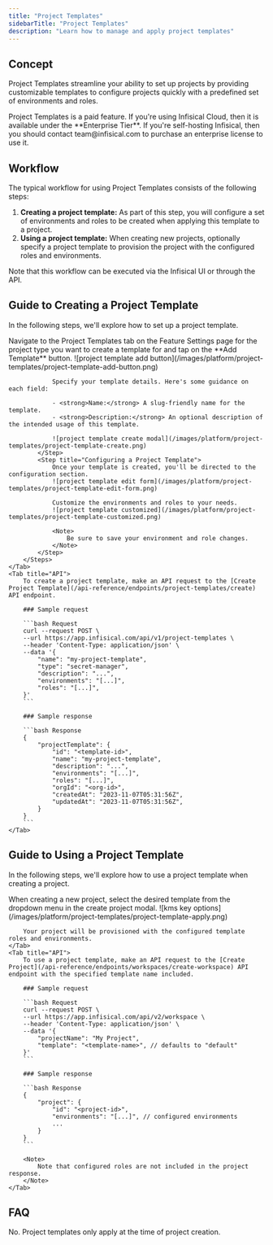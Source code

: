 ```yaml
---
title: "Project Templates"
sidebarTitle: "Project Templates"
description: "Learn how to manage and apply project templates"
---
```


## Concept

Project Templates streamline your ability to set up projects by providing customizable templates to configure projects quickly with a predefined set of environments and roles.

<Note>
    Project Templates is a paid feature.
    If you're using Infisical Cloud, then it is available under the **Enterprise Tier**. If you're self-hosting Infisical,
    then you should contact team@infisical.com to purchase an enterprise license to use it.
</Note>

## Workflow

The typical workflow for using Project Templates consists of the following steps:

1. <strong>Creating a project template:</strong> As part of this step, you will configure a set of environments and roles to be created when applying this template to a project.
2. <strong>Using a project template:</strong> When creating new projects, optionally specify a project template to provision the project with the configured roles and environments.

<Note>
  Note that this workflow can be executed via the Infisical UI or through the API.
</Note>

## Guide to Creating a Project Template

In the following steps, we'll explore how to set up a project template.

<Tabs>
    <Tab title="Infisical UI">
        <Steps>
            <Step title="Creating a Project Template">
                Navigate to the Project Templates tab on the Feature Settings page for the project type you want to create a template for and tap on the **Add Template** button.
                ![project template add button](/images/platform/project-templates/project-template-add-button.png)

                Specify your template details. Here's some guidance on each field:

                - <strong>Name:</strong> A slug-friendly name for the template.
                - <strong>Description:</strong> An optional description of the intended usage of this template.

                ![project template create modal](/images/platform/project-templates/project-template-create.png)
            </Step>
            <Step title="Configuring a Project Template">
                Once your template is created, you'll be directed to the configuration section.
                ![project template edit form](/images/platform/project-templates/project-template-edit-form.png)

                Customize the environments and roles to your needs.
                ![project template customized](/images/platform/project-templates/project-template-customized.png)

                <Note>
                    Be sure to save your environment and role changes.
                </Note>
            </Step>
        </Steps>
    </Tab>
    <Tab title="API">
        To create a project template, make an API request to the [Create Project Template](/api-reference/endpoints/project-templates/create) API endpoint.

        ### Sample request

        ```bash Request
        curl --request POST \
        --url https://app.infisical.com/api/v1/project-templates \
        --header 'Content-Type: application/json' \
        --data '{
            "name": "my-project-template",
            "type": "secret-manager",
            "description": "...",
            "environments": "[...]",
            "roles": "[...]",
        }'
        ```

        ### Sample response

        ```bash Response
        {
            "projectTemplate": {
                "id": "<template-id>",
                "name": "my-project-template",
                "description": "...",
                "environments": "[...]",
                "roles": "[...]",
                "orgId": "<org-id>",
                "createdAt": "2023-11-07T05:31:56Z",
                "updatedAt": "2023-11-07T05:31:56Z",
            }
        }
        ```
    </Tab>

</Tabs>

## Guide to Using a Project Template

In the following steps, we'll explore how to use a project template when creating a project.

<Tabs>
    <Tab title="Infisical UI">
        When creating a new project, select the desired template from the dropdown menu in the create project modal.
        ![kms key options](/images/platform/project-templates/project-template-apply.png)

        Your project will be provisioned with the configured template roles and environments.
    </Tab>
    <Tab title="API">
        To use a project template, make an API request to the [Create Project](/api-reference/endpoints/workspaces/create-workspace) API endpoint with the specified template name included.

        ### Sample request

        ```bash Request
        curl --request POST \
        --url https://app.infisical.com/api/v2/workspace \
        --header 'Content-Type: application/json' \
        --data '{
            "projectName": "My Project",
            "template": "<template-name>", // defaults to "default"
        }'
        ```

        ### Sample response

        ```bash Response
        {
            "project": {
                "id": "<project-id>",
                "environments": "[...]", // configured environments
                ...
            }
        }
        ```

        <Note>
            Note that configured roles are not included in the project response.
        </Note>
    </Tab>

</Tabs>

## FAQ

<AccordionGroup>
  <Accordion title="Do changes to templates propagate to existing projects?">
    No. Project templates only apply at the time of project creation.
  </Accordion>
</AccordionGroup>
